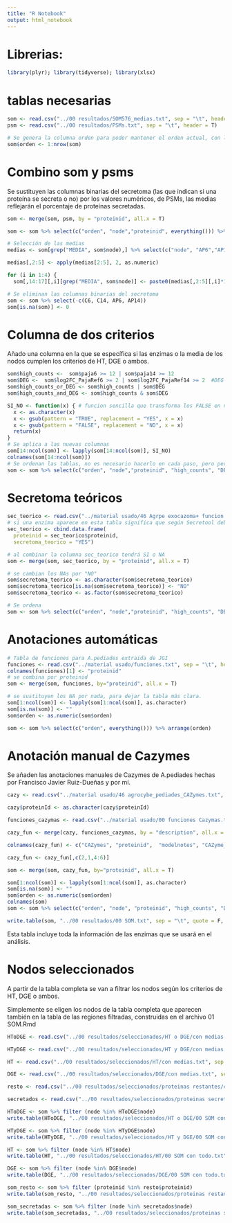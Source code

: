 ```yaml
---
title: "R Notebook"
output: html_notebook
---
```


# Librerias:

```r
library(plyr); library(tidyverse); library(xlsx)
```

# tablas necesarias
```r
som <- read.csv("../00 resultados/SOM576_medias.txt", sep = "\t", header = T)
psm <- read.csv("../00 resultados/PSMs.txt", sep = "\t", header = T)

# Se genera la columna orden para poder mantener el orden actual, con las medias al final de cada nodo
som$orden <- 1:nrow(som)
```

# Combino som y psms

Se sustituyen las columnas binarias del secretoma (las que indican si una proteína se secreta o no) por los valores numéricos, de PSMs, las medias reflejarán el porcentaje de proteínas secretadas.

```r
som <- merge(som, psm, by = "proteinid", all.x = T)

som <- som %>% select(c("orden", "node","proteinid", everything())) %>% arrange(orden)

# Selección de las medias
medias <- som[grep("MEDIA", som$node),] %>% select(c("node", "AP6","AP14","C6", "C14"  ))

medias[,2:5] <- apply(medias[2:5], 2, as.numeric)

for (i in 1:4) {
  som[,14:17][,i][grep("MEDIA", som$node)] <- paste0(medias[,2:5][,i]*100,"%")}

# Se eliminan las columnas binarias del secretoma
som <- som %>% select(-c(C6, C14, AP6, AP14))
som[is.na(som)] <- 0
```

# Columna de dos criterios

Añado una columna en la que se específica si las enzimas o la media de los nodos cumplen los criterios de HT, DGE o ambos.

```r
som$high_counts <-  som$paja6 >= 12 | som$paja14 >= 12
som$DEG <-  som$log2FC_PajaRef6 >= 2 | som$log2FC_PajaRef14 >= 2  #DEG = differential expresion genes
som$high_counts_or_DEG <- som$high_counts | som$DEG
som$high_counts_and_DEG <- som$high_counts & som$DEG

SI_NO <- function(x) { # funcion sencilla que transforma los FALSE en no y los TRUE en si
  x <- as.character(x) 
  x <- gsub(pattern = "TRUE", replacement = "YES", x = x)
  x <- gsub(pattern = "FALSE", replacement = "NO", x = x)
  return(x)
}
# Se aplica a las nuevas columnas
som[14:ncol(som)] <- lapply(som[14:ncol(som)], SI_NO)
colnames(som[14:ncol(som)])
# Se ordenan las tablas, no es necesario hacerlo en cada paso, pero permite seguir mejor la combinación y corregir errores fácilmente.
som <- som %>% select(c("orden", "node","proteinid", "high_counts", "DEG", "high_counts_or_DEG",  "high_counts_and_DEG", everything())) %>% arrange(orden)
```

# Secretoma teóricos

```r
sec_teorico <- read.csv("../material usado/46 Agrpe exocazoma+ funcion.txt", sep = "\t", header = T)
# si una enzima aparece en esta tabla significa que según Secretool debería ser secretada
sec_teorico <- cbind.data.frame(
  proteinid = sec_teorico$proteinid,
  secretoma_teorico = "YES")

# al combinar la columna sec_teorico tendrá SI o NA
som <- merge(som, sec_teorico, by = "proteinid", all.x = T)

# se cambian los NAs por "NO"
som$secretoma_teorico <- as.character(som$secretoma_teorico)
som$secretoma_teorico[is.na(som$secretoma_teorico)] <- "NO"
som$secretoma_teorico <- as.factor(som$secretoma_teorico)

# Se ordena
som <- som %>% select(c("orden", "node","proteinid", "high_counts", "DEG", "high_counts_or_DEG",  "high_counts_and_DEG", "secretoma_teorico", everything())) %>% arrange(orden)
```

# Anotaciones automáticas

```r
# Tabla de funciones para A.pediades extraida de JGI
funciones <- read.csv("../material usado/funciones.txt", sep = "\t", header = T)
colnames(funciones)[1] <- "proteinid"
# se combina por proteinid
som <- merge(som, funciones, by="proteinid", all.x = T)

# se sustituyen los NA por nada, para dejar la tabla más clara.
som[1:ncol(som)] <- lapply(som[1:ncol(som)], as.character)
som[is.na(som)] <- ""
som$orden <- as.numeric(som$orden)

som <- som %>% select(c("orden", everything())) %>% arrange(orden)
```

# Anotación manual de Cazymes

Se añaden las anotaciones manuales de Cazymes de A.pediades hechas por Francisco Javier Ruiz-Dueñas y por mí.

```r
cazy <- read.csv("../material usado/46 agrocybe_pediades_CAZymes.txt", sep = "\t", header = T)

cazy$proteinId <- as.character(cazy$proteinId)

funciones_cazymas <- read.csv("../material usado/00 funciones Cazymas.txt", sep = "\t", header = T)

cazy_fun <- merge(cazy, funciones_cazymas, by = "description", all.x = T)

colnames(cazy_fun) <- c("CAZymes", "proteinid",  "modelnotes", "CAZyme_definition", "CAZyme_function", "CAZyme_substrate")

cazy_fun <- cazy_fun[,c(2,1,4:6)]
```

```r
som <- merge(som, cazy_fun, by="proteinid", all.x = T)

som[1:ncol(som)] <- lapply(som[1:ncol(som)], as.character)
som[is.na(som)] <- ""
som$orden <- as.numeric(som$orden)
colnames(som)
som <- som %>% select(c("orden", "node", "proteinid", "high_counts", "DEG", "high_counts_or_DEG", "high_counts_and_DEG", "secretoma_teorico", "ref6", "ref14", "paja6", "paja14" ,"log2FC_PajaRef6", "log2FC_PajaRef14", "CAZymes", "CAZyme_definition", "CAZyme_function", "CAZyme_substrate", everything())) %>% arrange(orden)

write.table(som, "../00 resultados/00 SOM.txt", sep = "\t", quote = F, row.names = F)
```

Esta tabla incluye toda la información de las enzimas que se usará en el análisis.

# Nodos seleccionados

A partir de la tabla completa se van a filtrar los nodos según los criterios de HT, DGE o ambos.

Simplemente se eligen los nodos de la tabla completa que aparecen también en la tabla de las regiones filtradas, construidas en el archivo 01 SOM.Rmd

```r
HToDGE <- read.csv("../00 resultados/seleccionados/HT o DGE/con medias.txt", sep = "\t", header = T)

HTyDGE <- read.csv("../00 resultados/seleccionados/HT y DGE/con medias.txt", sep = "\t", header = T)

HT <- read.csv("../00 resultados/seleccionados/HT/con medias.txt", sep = "\t", header = T)

DGE <- read.csv("../00 resultados/seleccionados/DGE/con medias.txt", sep = "\t", header = T)

resto <- read.csv("../00 resultados/seleccionados/proteinas restantes/con medias.txt", sep = "\t", header = T)

secretados <- read.csv("../00 resultados/seleccionados/proteinas secretadas/con medias.txt", sep = "\t", header = T)
```

```r
HToDGE <- som %>% filter (node %in% HToDGE$node)
write.table(HToDGE, "../00 resultados/seleccionados/HT o DGE/00 SOM con todo.txt", sep = "\t", quote = F, row.names = F)

HTyDGE <- som %>% filter (node %in% HTyDGE$node)
write.table(HTyDGE, "../00 resultados/seleccionados/HT y DGE/00 SOM con todo.txt", sep = "\t", quote = F, row.names = F)

HT <- som %>% filter (node %in% HT$node)
write.table(HT, "../00 resultados/seleccionados/HT/00 SOM con todo.txt", sep = "\t", quote = F, row.names = F)

DGE <- som %>% filter (node %in% DGE$node)
write.table(DGE, "../00 resultados/seleccionados/DGE/00 SOM con todo.txt", sep = "\t", quote = F, row.names = F)

som_resto <- som %>% filter (proteinid %in% resto$proteinid)
write.table(som_resto, "../00 resultados/seleccionados/proteinas restantes/00 SOM con todo.txt", sep = "\t", quote = F, row.names = F)

som_secretadas <- som %>% filter (node %in% secretados$node)
write.table(som_secretadas, "../00 resultados/seleccionados/proteinas secretadas/00 SOM con todo.txt", sep = "\t", quote = F, row.names = F)
```

